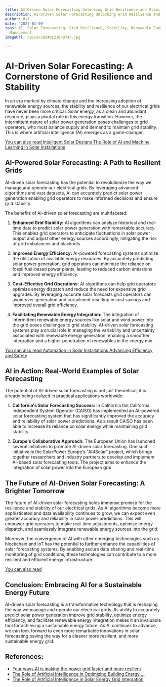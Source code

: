 ```yaml
---
title: AI-Driven Solar Forecasting Unlocking Grid Resilience and Stability
description: AI-Driven Solar Forecasting Unlocking Grid Resilience and Stability
author: Usf
date: '2024-01-09'
tags: AI, Solar Forecasting, Grid Resilience, Stability, Renewable Energy, Energy
  Management
imageUrl: /pixa/20240121040747.jpg

---
```

# AI-Driven  Solar Forecasting: A Cornerstone  of Grid Resilience and Stability

In an era marked by climate  change and the increasing adoption  of renewable energy sources, the stability and resilience of our electrical grids have never been more critical. Solar energy, as a clean and abundant resource, plays a  pivotal role in this energy transition. However, the intermittent nature of solar power generation  poses challenges  to grid operators, who must balance supply and demand  to  maintain grid stability. This is where artificial intelligence (AI) emerges as a game-changer.

[You can also  read Intelligent Solar Designs The Role of AI and Machine Learning in Solar Installations](Intelligent%20Solar%20Designs%20The%20Role%20of%20AI%20and%20Machine%20Learning%20in%20Solar%20Installations)


## AI-Powered Solar Forecasting: A Path to Resilient Grids

AI-driven solar forecasting has the potential to revolutionize the  way we manage and operate our electrical grids. By leveraging advanced algorithms and vast datasets, AI can accurately predict solar power generation  enabling grid operators to make informed decisions and ensure grid stability.

The benefits of  AI-driven solar forecasting are multifaceted:

1. **Enhanced Grid Stability:** AI algorithms can analyze historical and real-time data to predict solar power generation with remarkable accuracy. This enables grid operators to anticipate fluctuations in solar power output and adjust other energy sources accordingly, mitigating  the risk of  grid imbalances  and blackouts.

2. **Improved Energy Efficiency:** AI-powered forecasting systems optimize the utilization of  available energy  resources.  By accurately predicting solar power  generation, grid operators can minimize the reliance on fossil fuel-based power plants, leading to reduced carbon  emissions and improved energy efficiency.

3. **Cost-Effective Grid Operations:** AI algorithms can help grid operators optimize energy dispatch and reduce the need for expensive grid upgrades. By leveraging accurate  solar forecasts grid  operators can avoid over-generation and curtailment resulting in cost savings and improved overall grid efficiency.

4. **Facilitating Renewable Energy Integration:** The integration of  intermittent renewable energy  sources  like solar and wind power into the grid poses challenges to grid stability. AI-driven solar forecasting systems  play a crucial role in managing the variability and uncertainty associated with renewable energy generation, enabling  a smoother integration and a higher penetration of renewables in the energy mix.

[You can also read Automation in Solar Installations Advancing Efficiency and Safety](Automation%20in%20Solar%20Installations%20Advancing%20Efficiency%20and%20Safety)


## AI in Action: Real-World Examples of Solar Forecasting

The potential of  AI-driven solar forecasting is not just theoretical;  it is already being realized in practical applications worldwide:

1. **California's Solar  Forecasting Success:** In California the California Independent System Operator  (CAISO) has implemented an AI-powered  solar forecasting system that has  significantly improved  the  accuracy and reliability of  solar power predictions. As a result  CAISO has been able to increase its reliance on solar  energy while maintaining grid  stability.

2. **Europe's Collaborative Approach:** The European Union has launched several initiatives to promote AI-driven solar forecasting. One such initiative is the SolarPower Europe's "AI4Solar" project, which brings together researchers and industry partners to develop and implement AI-based solar forecasting tools. The project  aims to enhance the integration of solar power into the  European grid.

## The Future of AI-Driven Solar Forecasting: A Brighter Tomorrow

The future of  AI-driven solar forecasting holds immense promise  for the resilience and stability of  our  electrical  grids. As AI algorithms become more sophisticated and data availability  continues  to grow, we can expect even greater accuracy  and reliability in solar power predictions. This will empower grid operators to make real-time adjustments, optimize energy dispatch, and  seamlessly integrate renewable energy sources into the grid.

Moreover,  the convergence of AI with other  emerging  technologies such as blockchain and IoT has the potential to further enhance the capabilities of solar forecasting systems. By enabling secure data sharing and real-time monitoring of grid conditions, these technologies can  contribute to a more resilient and  efficient energy infrastructure.

[You can also read ]()


## Conclusion: Embracing AI for a  Sustainable Energy Future

AI-driven solar forecasting is a transformative technology  that is reshaping  the way we manage and operate our electrical grids. Its ability to accurately  predict solar power generation improve grid stability,  optimize  energy efficiency, and facilitate  renewable energy integration makes it an invaluable  tool for  achieving a sustainable energy future. As AI continues to advance, we can look forward to even  more remarkable innovations in solar forecasting  paving  the way for a cleaner more resilient, and more sustainable energy grid.

## References:
- [Four ways AI is making the power grid faster and more resilient](https://www.technologyreview.com/2023/11/22/1083792/ai-power-grid-improvement/)
- [The Role of Artificial Intelligence in Optimizing Building Energy ...](https://utilitiesone.com/the-role-of-artificial-intelligence-in-optimizing-building-energy-storage-systems)
- [The Role of Artificial Intelligence in Solar Energy Grid Integration](https://energy5.com/the-role-of-artificial-intelligence-in-solar-energy-grid-integration)
